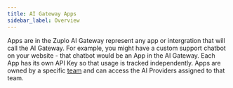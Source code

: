```yaml
---
title: AI Gateway Apps
sidebar_label: Overview
---
```


Apps are in the Zuplo AI Gateway represent any app or intergration that will
call the AI Gateway. For example, you might have a custom support chatbot on
your website - that chatbot would be an App in the AI Gateway. Each App has its
own API Key so that usage is tracked independently. Apps are owned by a specific
[team](./teams.mdx) and can access the AI Providers assigned to that team.

